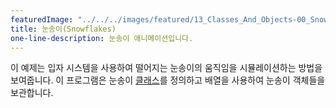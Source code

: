 ---
featuredImage: "../../../images/featured/13_Classes_And_Objects-00_Snowflakes-thumbnail.png"
title: 눈송이(Snowflakes)
one-line-description: 눈송이 애니메이션입니다.
---

이 예제는 입자 시스템을 사용하여 떨어지는 눈송이의 움직임을 시뮬레이션하는 방법을 보여줍니다. 
이 프로그램은 눈송이 <a href="https://p5js.org/reference/#/p5/class">클래스</a>를 정의하고 배열을 사용하여 눈송이 객체들을 보관합니다.
